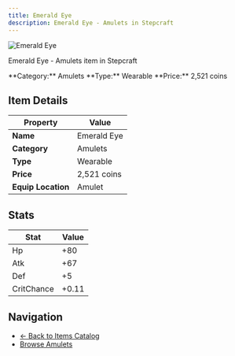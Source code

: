 ```yaml
---
title: Emerald Eye
description: Emerald Eye - Amulets in Stepcraft
---
```


<div className="flex items-start gap-6 mb-8">
  <div className="flex-shrink-0">
    <img src="/assets/resources/trinketry/amulets/emerald_eye.png" alt="Emerald Eye" className="w-24 h-24 border rounded-lg" />
  </div>
  <div className="flex-1">
    <div className="space-y-2">
      <p className="text-lg text-muted-foreground">Emerald Eye - Amulets item in Stepcraft</p>
      <div className="flex flex-wrap gap-4 text-sm">
        <span className="px-2 py-1 bg-blue-100 dark:bg-blue-900 rounded-md">
          **Category:** Amulets
        </span>
        <span className="px-2 py-1 bg-green-100 dark:bg-green-900 rounded-md">
          **Type:** Wearable
        </span>
        <span className="px-2 py-1 bg-yellow-100 dark:bg-yellow-900 rounded-md">
          **Price:** 2,521 coins
        </span>
      </div>
    </div>
  </div>
</div>

## Item Details

| Property | Value |
|----------|-------|
| **Name** | Emerald Eye |
| **Category** | Amulets |
| **Type** | Wearable |
| **Price** | 2,521 coins |
| **Equip Location** | Amulet |



## Stats

| Stat | Value |
|------|-------|
| Hp | +80 |
| Atk | +67 |
| Def | +5 |
| CritChance | +0.11 |


## Navigation

- [← Back to Items Catalog](/docs/items)
- [Browse Amulets](/docs/items#amulets)
